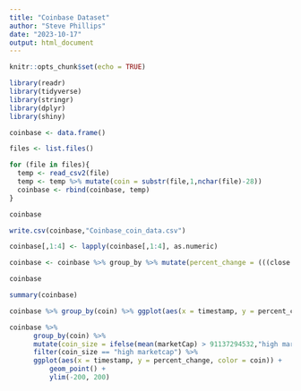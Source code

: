 ---
title: "Coinbase Dataset"
author: "Steve Phillips"
date: "2023-10-17"
output: html_document
---

```{r setup, include=FALSE}
knitr::opts_chunk$set(echo = TRUE)
```

```{r}
library(readr)
library(tidyverse)
library(stringr)
library(dplyr)
library(shiny)
```

```{r}
coinbase <- data.frame()
```
```{r}
files <- list.files()
```
```{r}
for (file in files){
  temp <- read_csv2(file)
  temp <- temp %>% mutate(coin = substr(file,1,nchar(file)-28))
  coinbase <- rbind(coinbase, temp)
}
```

```{r}
coinbase
```
```{r}
write.csv(coinbase,"Coinbase_coin_data.csv")
```

```{r}
coinbase[,1:4] <- lapply(coinbase[,1:4], as.numeric)
```
```{r}
coinbase <- coinbase %>% group_by %>% mutate(percent_change = (((close - open)/open)*100))
```



```{r}
coinbase
```
```{r}
summary(coinbase)
```

```{r}
coinbase %>% group_by(coin) %>% ggplot(aes(x = timestamp, y = percent_change, color = coin)) + geom_point() + ylim(-400, 400)
```
```{r}
coinbase %>% 
      group_by(coin) %>% 
      mutate(coin_size = ifelse(mean(marketCap) > 91137294532,"high marketcap", "low marketcap")) %>%
      filter(coin_size == "high marketcap") %>%
      ggplot(aes(x = timestamp, y = percent_change, color = coin)) + 
          geom_point() + 
          ylim(-200, 200)
```






